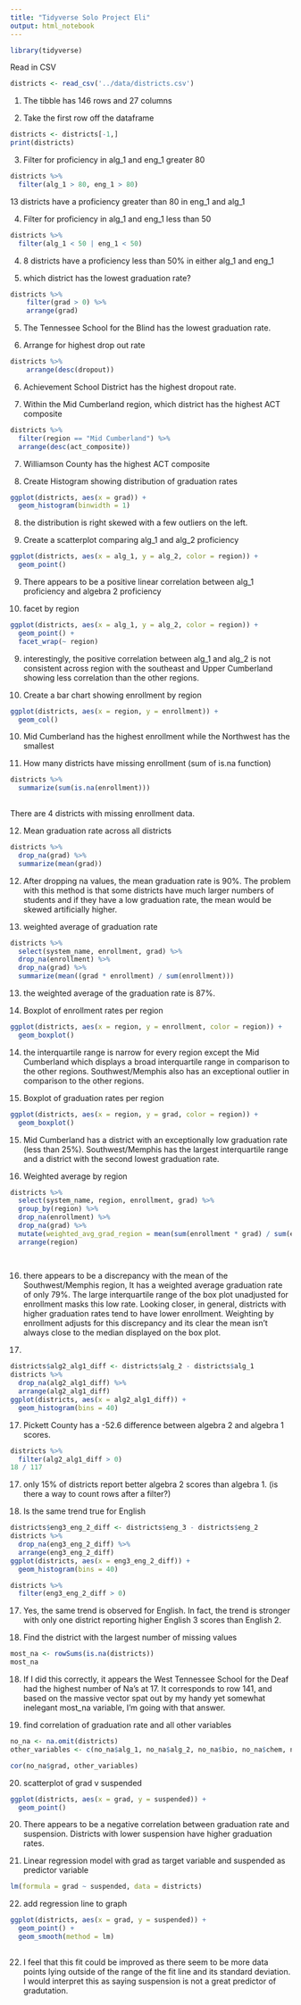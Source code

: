 ```yaml
---
title: "Tidyverse Solo Project Eli"
output: html_notebook
---
```


```r
library(tidyverse)
```
Read in CSV
```r
districts <- read_csv('../data/districts.csv')
```
1) The tibble has 146 rows and 27 columns

2) Take the first row off the dataframe
```r
districts <- districts[-1,]
print(districts)
```
3) Filter for proficiency in alg_1 and eng_1 greater 80
```r
districts %>% 
  filter(alg_1 > 80, eng_1 > 80)
```
13 districts have a proficiency greater than 80 in eng_1 and alg_1

4) Filter for proficiency in alg_1 and eng_1 less than 50
```r
districts %>% 
  filter(alg_1 < 50 | eng_1 < 50) 
```
4) 8 districts have a proficiency less than 50% in either alg_1 and eng_1

5) which district has the lowest graduation rate?
```r
districts %>% 
    filter(grad > 0) %>% 
    arrange(grad)
```
5) The Tennessee School for the Blind has the lowest graduation rate.

6) Arrange for highest drop out rate
```r
districts %>% 
    arrange(desc(dropout))
```
6) Achievement School District has the highest dropout rate.

7) Within the Mid Cumberland region, which district has the highest ACT composite
```r
districts %>% 
  filter(region == "Mid Cumberland") %>% 
  arrange(desc(act_composite))
```
7) Williamson County has the highest ACT composite

8) Create Histogram showing distribution of graduation rates
```r
ggplot(districts, aes(x = grad)) +
  geom_histogram(binwidth = 1)
```
8) the distribution is right skewed with a few outliers on the left. 

9) Create a scatterplot comparing alg_1 and alg_2 proficiency

```r
ggplot(districts, aes(x = alg_1, y = alg_2, color = region)) +
  geom_point()
```
9) There appears to be a positive linear correlation between alg_1 proficiency and algebra 2 proficiency

9) facet by region
```r
ggplot(districts, aes(x = alg_1, y = alg_2, color = region)) +
  geom_point() +
  facet_wrap(~ region)
```
9) interestingly, the positive correlation between alg_1 and alg_2 is not consistent across region with the southeast and Upper Cumberland showing less correlation than the other regions.

10) Create a bar chart showing enrollment by region
```r
ggplot(districts, aes(x = region, y = enrollment)) +
  geom_col() 
```
10) Mid Cumberland has the highest enrollment while the Northwest has the smallest

11) How many districts have missing enrollment (sum of is.na function)
```r
districts %>% 
  summarize(sum(is.na(enrollment)))
  
```
There are 4 districts with missing enrollment data. 

12) Mean graduation rate across all districts
```r
districts %>% 
  drop_na(grad) %>% 
  summarize(mean(grad))
```
12) After dropping na values, the mean graduation rate is 90%.  The problem with this method is that some districts have much larger numbers of students and if they have a low graduation rate, the mean would be skewed artificially higher.

13) weighted average of graduation rate
```r
districts %>% 
  select(system_name, enrollment, grad) %>% 
  drop_na(enrollment) %>% 
  drop_na(grad) %>% 
  summarize(mean((grad * enrollment) / sum(enrollment)))
```
13) the weighted average of the graduation rate is 87%. 

14) Boxplot of enrollment rates per region
```r
ggplot(districts, aes(x = region, y = enrollment, color = region)) + 
  geom_boxplot()
```
14) the interquartile range is narrow for every region except the Mid Cumberland which displays a broad interquartile range in comparison to the other regions.  Southwest/Memphis also has an exceptional outlier in comparison to the other regions.  

15) Boxplot of graduation rates per region
```r
ggplot(districts, aes(x = region, y = grad, color = region)) +
  geom_boxplot()
```
15) Mid Cumberland has a district with an exceptionally low graduation rate (less than 25%).  Southwest/Memphis has the largest interquartile range and a district with the second lowest graduation rate.  

16) Weighted average by region
```r
districts %>% 
  select(system_name, region, enrollment, grad) %>% 
  group_by(region) %>%
  drop_na(enrollment) %>% 
  drop_na(grad) %>% 
  mutate(weighted_avg_grad_region = mean(sum(enrollment * grad) / sum(enrollment))) %>% 
  arrange(region)
  
  
```
16) there appears to be a discrepancy with the mean of the Southwest/Memphis region,  It has a weighted average graduation rate of only 79%.  The large interquartile range of the box plot unadjusted for enrollment masks this low rate.  Looking closer, in general, districts with higher graduation rates tend to have lower enrollment.  Weighting by enrollment adjusts for this discrepancy and its clear the mean isn't always close to the median displayed on the box plot.

17) 
```r
districts$alg2_alg1_diff <- districts$alg_2 - districts$alg_1
districts %>%
  drop_na(alg2_alg1_diff) %>% 
  arrange(alg2_alg1_diff)
ggplot(districts, aes(x = alg2_alg1_diff)) +
  geom_histogram(bins = 40)

```
17) Pickett County has a -52.6 difference between algebra 2 and algebra 1 scores.  

```r
districts %>%
  filter(alg2_alg1_diff > 0)
18 / 117
```
17) only 15% of districts report better algebra 2 scores than algebra 1.  (is there a way to count rows after a filter?)

17) Is the same trend true for English
```r
districts$eng3_eng_2_diff <- districts$eng_3 - districts$eng_2
districts %>%
  drop_na(eng3_eng_2_diff) %>% 
  arrange(eng3_eng_2_diff)
ggplot(districts, aes(x = eng3_eng_2_diff)) +
  geom_histogram(bins = 40)
```
```r
districts %>%
  filter(eng3_eng_2_diff > 0)
```
17) Yes, the same trend is observed for English.  In fact, the trend is stronger with only one district reporting higher English 3 scores than English 2. 

18) Find the district with the largest number of missing values
```r
most_na <- rowSums(is.na(districts))
most_na
```
18) If I did this correctly, it appears the West Tennessee School for the Deaf had the highest number of Na's at 17.  It corresponds to row 141, and based on the massive vector spat out by my handy yet somewhat inelegant most_na variable, I'm going with that answer.  

19) find correlation of graduation rate and all other variables
```r
no_na <- na.omit(districts)
other_variables <- c(no_na$alg_1, no_na$alg_2, no_na$bio, no_na$chem, no_na$eng_1, no_na$eng_2, no_na$eng_3, no_na$math, no_na$science, no_na$enrollment, no_na$black, no_na$hispanic, no_na$native, no_na$el, no_na$swd, no_na$ed, no_na$expenditures, no_na$act_composite, no_na$chronic_abs, no_na$suspended, no_na$expelled, no_na$grad, no_na$dropout)

cor(no_na$grad, other_variables)
```
20) scatterplot of grad v suspended
```r
ggplot(districts, aes(x = grad, y = suspended)) +
  geom_point()
```
20) There appears to be a negative correlation between graduation rate and suspension.  Districts with lower suspension have higher graduation rates. 

21) Linear regression model with grad as target variable and suspended as predictor variable
```r
lm(formula = grad ~ suspended, data = districts)
```
22) add regression line to graph
```r
ggplot(districts, aes(x = grad, y = suspended)) +
  geom_point() +
  geom_smooth(method = lm)
  
```
22) I feel that this fit could be improved as there seem to be more data points lying outside of the range of the fit line and its standard deviation.  I would interpret this as saying suspension is not a great predictor of gradutation.  
